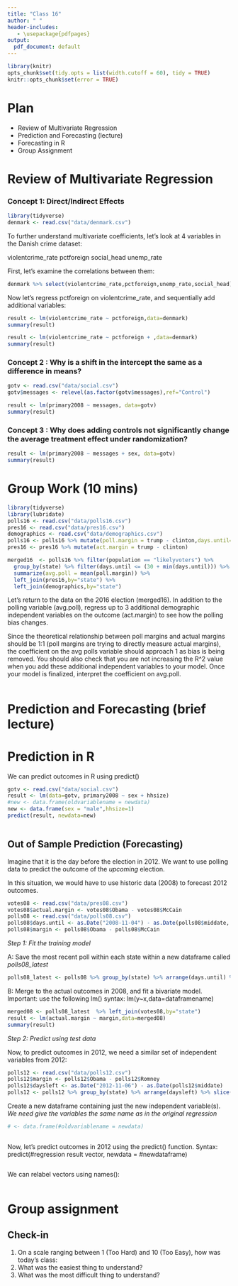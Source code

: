 ```yaml
---
title: "Class 16"
author: " "
header-includes:
   - \usepackage{pdfpages}
output:
  pdf_document: default
---
```


```r
library(knitr)
opts_chunk$set(tidy.opts = list(width.cutoff = 60), tidy = TRUE)
knitr::opts_chunk$set(error = TRUE)
```

# Plan
* Review of Multivariate Regression
* Prediction and Forecasting (lecture)
* Forecasting in R
* Group Assignment

# Review of Multivariate Regression

### Concept 1:  Direct/Indirect Effects

```r
library(tidyverse)
denmark <- read.csv("data/denmark.csv")
```

To further understand multivariate coefficients, let's look at 4 variables in the Danish crime dataset:

violentcrime_rate
pctforeign
social_head
unemp_rate

First, let's examine the correlations between them:

```r

denmark %>% select(violentcrime_rate,pctforeign,unemp_rate,social_head) %>% cor(use="complete.obs")

```

Now let's regress pctforeign on violentcrime_rate, and sequentially add additional variables:

```r

result <- lm(violentcrime_rate ~ pctforeign,data=denmark)
summary(result)

result <- lm(violentcrime_rate ~ pctforeign + ,data=denmark)
summary(result)


```

### Concept 2 : Why is a shift in the intercept the same as a difference in means? 

```r

gotv <- read.csv("data/social.csv")
gotv$messages <- relevel(as.factor(gotv$messages),ref="Control")

result <- lm(primary2008 ~ messages, data=gotv)
summary(result)

```

### Concept 3 : Why does adding controls not significantly change the average treatment effect under randomization?

```r

result <- lm(primary2008 ~ messages + sex, data=gotv)
summary(result)

```


# Group Work (10 mins)

```r
library(tidyverse)
library(lubridate)
polls16 <- read.csv("data/polls16.csv") 
pres16 <- read.csv("data/pres16.csv")
demographics <- read.csv("data/demographics.csv")
polls16 <- polls16 %>% mutate(poll.margin = trump - clinton,days.until=mdy("11/8/16") - mdy(middate))
pres16 <- pres16 %>% mutate(act.margin = trump - clinton)

merged16  <- polls16 %>% filter(population == "likelyvoters") %>%
  group_by(state) %>% filter(days.until <= (30 + min(days.until))) %>%
  summarize(avg.poll = mean(poll.margin)) %>%
  left_join(pres16,by="state") %>%
  left_join(demographics,by="state")

```

Let's return to the data on the 2016 election (merged16). In addition to the polling variable (avg.poll), regress up to 3 additional demographic independent variables on the outcome (act.margin) to see how the polling bias changes. 

Since the theoretical relationship between poll margins and actual margins should be 1:1 (poll margins are trying to directly measure actual margins), the coefficient on the avg polls variable should approach 1 as bias is being removed. You should also check that you are not increasing the R^2 value when you add these additional independent variables to your model. Once your model is finalized, interpret the coefficient on avg.poll.

```r


```


# Prediction and Forecasting (brief lecture)

# Prediction in R

We can predict outcomes in R using predict()

```r
gotv <- read.csv("data/social.csv")
result <- lm(data=gotv, primary2008 ~ sex + hhsize)
#new <- data.frame(oldvariablename = newdata)
new <- data.frame(sex = "male",hhsize=1)
predict(result, newdata=new)
  
```

## Out of Sample Prediction (Forecasting)

Imagine that it is the day before the election in 2012. We want to use polling data to predict the outcome of the _upcoming_ election.

In this situation, we would have to use historic data (2008) to forecast 2012 outcomes.

```r
votes08 <- read.csv("data/pres08.csv")
votes08$actual.margin <- votes08$Obama - votes08$McCain
polls08 <- read.csv("data/polls08.csv")
polls08$days.until <- as.Date("2008-11-04") - as.Date(polls08$middate, "%m/%d/%y")
polls08$margin <- polls08$Obama - polls08$McCain
```

*Step 1: Fit the training model*

A: Save the most recent poll within each state within a new dataframe called _polls08_latest_

```r
polls08_latest <- polls08 %>% group_by(state) %>% arrange(days.until) %>% slice(1)

```

B: Merge to the actual outcomes in 2008, and fit a bivariate model. Important: use the following lm() syntax: lm(y~x,data=dataframename)

```r
merged08 <- polls08_latest  %>% left_join(votes08,by="state")
result <- lm(actual.margin ~ margin,data=merged08)
summary(result)

```

*Step 2: Predict using test data*

Now, to predict outcomes in 2012, we need a similar set of independent variables from 2012:

```r
polls12 <- read.csv("data/polls12.csv")
polls12$margin <- polls12$Obama - polls12$Romney
polls12$daysleft <- as.Date("2012-11-06") - as.Date(polls12$middate)
polls12 <- polls12 %>% group_by(state) %>% arrange(daysleft) %>% slice(1)
```

Create a new dataframe containing just the new independent variable(s). _We need give the variables the same name as in the original regression_

```r
# <- data.frame(#oldvariablename = newdata)
  
```

Now, let's predict outcomes in 2012 using the predict() function. Syntax: predict(#regression result vector, newdata = #newdataframe)

```r

```

We can relabel vectors using names():

```r

```


# Group assignment


## Check-in

1. On a scale ranging between 1 (Too Hard) and 10 (Too Easy), how was today's class: 
2. What was the easiest thing to understand?
3. What was the most difficult thing to understand?